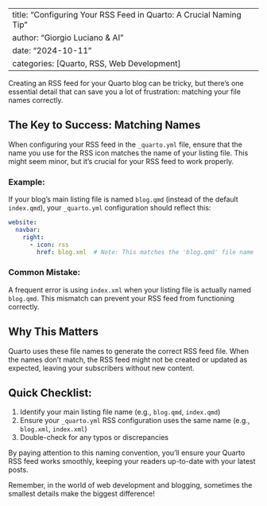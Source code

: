 
---
title: "Configuring Your RSS Feed in Quarto: A Crucial Naming Tip"
author: "Giorgio Luciano & AI"
date: "2024-10-11"
categories: [Quarto, RSS, Web Development]
---

Creating an RSS feed for your Quarto blog can be tricky, but there's one essential detail that can save you a lot of frustration: matching your file names correctly.

## The Key to Success: Matching Names

When configuring your RSS feed in the `_quarto.yml` file, ensure that the name you use for the RSS icon matches the name of your listing file. This might seem minor, but it's crucial for your RSS feed to work properly.

### Example:

If your blog's main listing file is named `blog.qmd` (instead of the default `index.qmd`), your `_quarto.yml` configuration should reflect this:

```yaml
website:
  navbar:
    right:
      - icon: rss
        href: blog.xml  # Note: This matches the 'blog.qmd' file name
```

### Common Mistake:

A frequent error is using `index.xml` when your listing file is actually named `blog.qmd`. This mismatch can prevent your RSS feed from functioning correctly.

## Why This Matters

Quarto uses these file names to generate the correct RSS feed file. When the names don't match, the RSS feed might not be created or updated as expected, leaving your subscribers without new content.

## Quick Checklist:

1. Identify your main listing file name (e.g., `blog.qmd`, `index.qmd`)
2. Ensure your `_quarto.yml` RSS configuration uses the same name (e.g., `blog.xml`, `index.xml`)
3. Double-check for any typos or discrepancies

By paying attention to this naming convention, you'll ensure your Quarto RSS feed works smoothly, keeping your readers up-to-date with your latest posts.

Remember, in the world of web development and blogging, sometimes the smallest details make the biggest difference!
